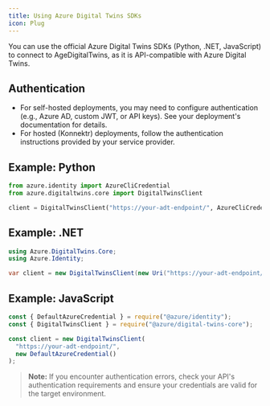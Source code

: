 ```yaml
---
title: Using Azure Digital Twins SDKs
icon: Plug
---
```


You can use the official Azure Digital Twins SDKs (Python, .NET, JavaScript) to connect to AgeDigitalTwins, as it is API-compatible with Azure Digital Twins.

## Authentication

- For self-hosted deployments, you may need to configure authentication (e.g., Azure AD, custom JWT, or API keys). See your deployment's documentation for details.
- For hosted (Konnektr) deployments, follow the authentication instructions provided by your service provider.

## Example: Python

```python
from azure.identity import AzureCliCredential
from azure.digitaltwins.core import DigitalTwinsClient

client = DigitalTwinsClient("https://your-adt-endpoint/", AzureCliCredential())
```

## Example: .NET

```csharp
using Azure.DigitalTwins.Core;
using Azure.Identity;

var client = new DigitalTwinsClient(new Uri("https://your-adt-endpoint/"), new DefaultAzureCredential());
```

## Example: JavaScript

```js
const { DefaultAzureCredential } = require("@azure/identity");
const { DigitalTwinsClient } = require("@azure/digital-twins-core");

const client = new DigitalTwinsClient(
  "https://your-adt-endpoint/",
  new DefaultAzureCredential()
);
```

> **Note:** If you encounter authentication errors, check your API's authentication requirements and ensure your credentials are valid for the target environment.
